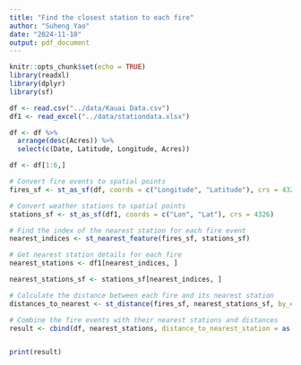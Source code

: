 ```yaml
---
title: "Find the closest station to each fire"
author: "Suheng Yao"
date: "2024-11-10"
output: pdf_document
---
```


```r
knitr::opts_chunk$set(echo = TRUE)
library(readxl)
library(dplyr)
library(sf)
```

```r
df <- read.csv("../data/Kauai Data.csv")
df1 <- read_excel("../data/stationdata.xlsx")
```

```r
df <- df %>%
  arrange(desc(Acres)) %>%
  select(c(Date, Latitude, Longitude, Acres))

df <- df[1:6,]
```

```r
# Convert fire events to spatial points
fires_sf <- st_as_sf(df, coords = c("Longitude", "Latitude"), crs = 4326)

# Convert weather stations to spatial points
stations_sf <- st_as_sf(df1, coords = c("Lon", "Lat"), crs = 4326)

# Find the index of the nearest station for each fire event
nearest_indices <- st_nearest_feature(fires_sf, stations_sf)

# Get nearest station details for each fire
nearest_stations <- df1[nearest_indices, ]

nearest_stations_sf <- stations_sf[nearest_indices, ]

# Calculate the distance between each fire and its nearest station
distances_to_nearest <- st_distance(fires_sf, nearest_stations_sf, by_element = TRUE)

# Combine the fire events with their nearest stations and distances
result <- cbind(df, nearest_stations, distance_to_nearest_station = as.numeric(distances_to_nearest))


print(result)
```

